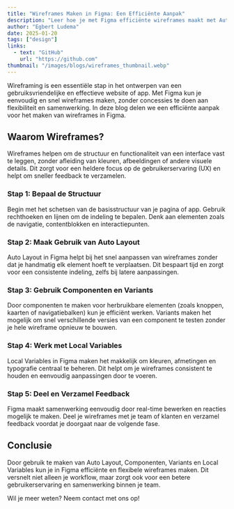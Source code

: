 ```yaml
---
title: "Wireframes Maken in Figma: Een Efficiënte Aanpak"
description: "Leer hoe je met Figma efficiënte wireframes maakt met Auto Layout, Componenten en Variants."
author: "Egbert Ludema"
date: 2025-01-20
tags: ["design"]
links:
  - text: "GitHub"
    url: "https://github.com"
thumbnail: "/images/blogs/wireframes_thumbnail.webp"
---
```



Wireframing is een essentiële stap in het ontwerpen van een gebruiksvriendelijke en effectieve website of app. Met Figma kun je eenvoudig en snel wireframes maken, zonder concessies te doen aan flexibiliteit en samenwerking. In deze blog delen we een efficiënte aanpak voor het maken van wireframes in Figma.

## Waarom Wireframes?

Wireframes helpen om de structuur en functionaliteit van een interface vast te leggen, zonder afleiding van kleuren, afbeeldingen of andere visuele details. Dit zorgt voor een heldere focus op de gebruikerservaring (UX) en helpt om sneller feedback te verzamelen.

### Stap 1: Bepaal de Structuur

Begin met het schetsen van de basisstructuur van je pagina of app. Gebruik rechthoeken en lijnen om de indeling te bepalen. Denk aan elementen zoals de navigatie, contentblokken en interactiepunten.

### Stap 2: Maak Gebruik van Auto Layout

Auto Layout in Figma helpt bij het snel aanpassen van wireframes zonder dat je handmatig elk element hoeft te verplaatsen. Dit bespaart tijd en zorgt voor een consistente indeling, zelfs bij latere aanpassingen.

### Stap 3: Gebruik Componenten en Variants

Door componenten te maken voor herbruikbare elementen (zoals knoppen, kaarten of navigatiebalken) kun je efficiënt werken. Variants maken het mogelijk om snel verschillende versies van een component te testen zonder je hele wireframe opnieuw te bouwen.

### Stap 4: Werk met Local Variables

Local Variables in Figma maken het makkelijk om kleuren, afmetingen en typografie centraal te beheren. Dit helpt om je wireframes consistent te houden en eenvoudig aanpassingen door te voeren.

### Stap 5: Deel en Verzamel Feedback

Figma maakt samenwerking eenvoudig door real-time bewerken en reacties mogelijk te maken. Deel je wireframes met je team of klanten en verzamel feedback voordat je doorgaat naar de volgende fase.

## Conclusie

Door gebruik te maken van Auto Layout, Componenten, Variants en Local Variables kun je in Figma efficiënte en flexibele wireframes maken. Dit versnelt niet alleen je workflow, maar zorgt ook voor een betere gebruikerservaring en samenwerking binnen je team.

Wil je meer weten? Neem contact met ons op!
